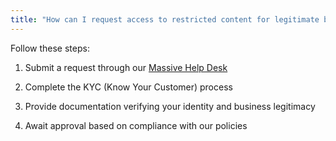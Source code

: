 ```yaml
---
title: "How can I request access to restricted content for legitimate business needs?"
---
```


Follow these steps:

1. Submit a request through our [Massive Help Desk](https://forms.fillout.com/t/p8dRqBYs58us)

2. Complete the KYC (Know Your Customer) process

3. Provide documentation verifying your identity and business legitimacy

4. Await approval based on compliance with our policies